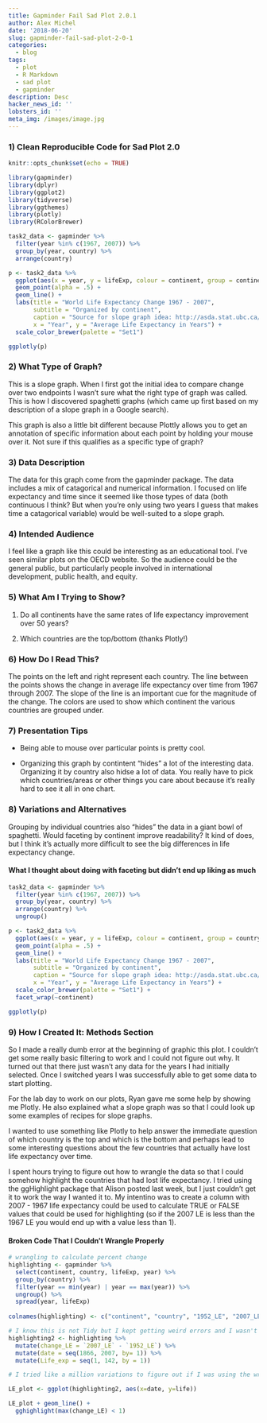 ```yaml
---
title: Gapminder Fail Sad Plot 2.0.1
author: Alex Michel
date: '2018-06-20'
slug: gapminder-fail-sad-plot-2-0-1
categories:
  - blog
tags:
  - plot
  - R Markdown
  - sad plot
  - gapminder
description: Desc
hacker_news_id: ''
lobsters_id: ''
meta_img: /images/image.jpg
---
```


### 1) Clean Reproducible Code for Sad Plot 2.0

```r
knitr::opts_chunk$set(echo = TRUE)

library(gapminder)
library(dplyr)
library(ggplot2)
library(tidyverse)
library(ggthemes)
library(plotly)
library(RColorBrewer)

task2_data <- gapminder %>% 
  filter(year %in% c(1967, 2007)) %>% 
  group_by(year, country) %>% 
  arrange(country)

p <- task2_data %>%
  ggplot(aes(x = year, y = lifeExp, colour = continent, group = continent)) +
  geom_point(alpha = .5) +
  geom_line() +
  labs(title = "World Life Expectancy Change 1967 - 2007",
       subtitle = "Organized by continent",
       caption = "Source for slope graph idea: http://asda.stat.ubc.ca/", 
       x = "Year", y = "Average Life Expectancy in Years") +
  scale_color_brewer(palette = "Set1") 

ggplotly(p)

```

### 2) What Type of Graph?

This is a slope graph. When I first got the initial idea to compare change over two endpoints I wasn't sure what the right type of graph was called. This is how I discovered spaghetti graphs (which came up first based on my description of a slope graph in a Google search).

This graph is also a little bit different because Plottly allows you to get an annotation of specific information about each point by holding your mouse over it. Not sure if this qualifies as a specific type of graph?


### 3) Data Description

The data for this graph come from the gapminder package. The data includes a mix of catagorical and numerical information. I focused on life expectancy and time since it seemed like those types of data (both continuous I think? But when you're only using two years I guess that makes time a catagorical variable) would be well-suited to a slope graph.

### 4) Intended Audience

I feel like a graph like this could be interesting as an educational tool. I've seen similar plots on the OECD website. So the audience could be the general public, but particularly people involved in international development, public health, and equity.

### 5) What Am I Trying to Show?

1) Do all continents have the same rates of life expectancy improvement over 50 years?

2) Which countries are the top/bottom (thanks Plotly!)


### 6) How Do I Read This?

The points on the left and right represent each country. The line between the points shows the change in average life expectancy over time from 1967 through 2007. The slope of the line is an important cue for the magnitude of the change. The colors are used to show which continent the various countries are grouped under.

### 7) Presentation Tips

- Being able to mouse over particular points is pretty cool.

- Organizing this graph by contintent "hides" a lot of the interesting data. Organizing it by country also hidse a lot of data. You really have to pick which countries/areas or other things you care about because it's really hard to see it all in one chart.


### 8) Variations and Alternatives

Grouping by individual countries also "hides" the data in a giant bowl of spaghetti. Would faceting by continent improve readability? It kind of does, but I think it's actually more difficult to see the big differences in life expectancy change.

#### What I thought about doing with faceting but didn't end up liking as much
```r
task2_data <- gapminder %>% 
  filter(year %in% c(1967, 2007)) %>% 
  group_by(year, country) %>% 
  arrange(country) %>% 
  ungroup()

p <- task2_data %>%
  ggplot(aes(x = year, y = lifeExp, colour = continent, group = country)) +
  geom_point(alpha = .5) +
  geom_line() +
  labs(title = "World Life Expectancy Change 1967 - 2007",
       subtitle = "Organized by continent",
       caption = "Source for slope graph idea: http://asda.stat.ubc.ca/", 
       x = "Year", y = "Average Life Expectancy in Years") +
  scale_color_brewer(palette = "Set1") +
  facet_wrap(~continent)

ggplotly(p)
```

### 9) How I Created It: Methods Section

So I made a really dumb error at the beginning of graphic this plot. I couldn't get some really basic filtering to work and I could not figure out why. It turned out that there just wasn't any data for the years I had initially selected. Once I switched years I was successfully able to get some data to start plotting. 

For the lab day to work on our plots, Ryan gave me some help by showing me Plotly. He also explained what a slope graph was so that I could look up some examples of recipes for slope graphs.

I wanted to use something like Plotly to help answer the immediate question of which country is the top and which is the bottom and perhaps lead to some interesting questions about the few countries that actually have lost life expectancy over time.

I spent hours trying to figure out how to wrangle the data so that I could somehow highlight the countries that had lost life expectancy. I tried using the ggHighlight package that Alison posted last week, but I just couldn't get it to work the way I wanted it to. My intentino was to create a column with 2007 - 1967 life expectancy could be used to calculate TRUE or FALSE values that could be used for highlighting (so if the 2007 LE is less than the 1967 LE you would end up with a value less than 1).

#### Broken Code That I Couldn't Wrangle Properly
```r

# wrangling to calculate percent change
highlighting <- gapminder %>% 
  select(continent, country, lifeExp, year) %>% 
  group_by(country) %>% 
  filter(year == min(year) | year == max(year)) %>% 
  ungroup() %>% 
  spread(year, lifeExp) 
  
colnames(highlighting) <- c("continent", "country", "1952_LE", "2007_LE") 

# I know this is not Tidy but I kept getting weird errors and I wasn't sure what to do
highlighting2 <- highlighting %>% 
  mutate(change_LE = `2007_LE` - `1952_LE`) %>% 
  mutate(date = seq(1866, 2007, by= 1)) %>% 
  mutate(Life_exp = seq(1, 142, by = 1))

# I tried like a million variations to figure out if I was using the wrong type of data (catagorical vs continuous) but couldn't figure it out

LE_plot <- ggplot(highlighting2, aes(x=date, y=life))

LE_plot + geom_line() +
  gghighlight(max(change_LE) < 1)

```


